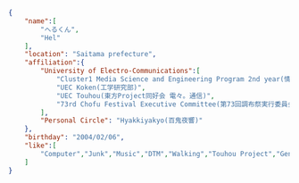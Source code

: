 ---
---

```json
{
    "name":[
        "へるくん",
        "Hel"
    ],
    "location": "Saitama prefecture",
    "affiliation":{
        "University of Electro-Communications":[
            "Cluster1 Media Science and Engineering Program 2nd year(情報理工学域1類 メディア情報学プログラム 2年)",
            "UEC Koken(工学研究部)",
            "UEC Touhou(東方Project同好会 電々。通信)",
            "73rd Chofu Festival Executive Committee(第73回調布祭実行委員会)"
        ],
        "Personal Circle": "Hyakkiyakyo(百鬼夜響)"
    },
    "birthday": "2004/02/06",
    "like":[
        "Computer","Junk","Music","DTM","Walking","Touhou Project","Genshin"
    ]
}
```